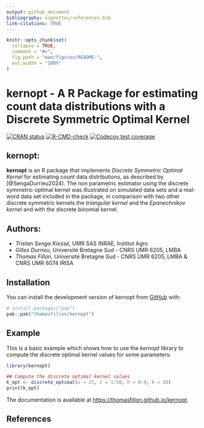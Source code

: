 ```yaml
---
output: github_document
bibliography: vignettes/references.bib
link-citations: TRUE
---
```


<!-- README.md is generated from README.Rmd. Please edit that file -->

```r
knitr::opts_chunk$set(
  collapse = TRUE,
  comment = "#>",
  fig.path = "man/figures/README-",
  out.width = "100%"
)
```

# kernopt - A R Package for estimating count data distributions with a Discrete Symmetric Optimal Kernel

<!-- badges: start -->
 [![CRAN status](https://www.r-pkg.org/badges/version/kernopt)](https://cran.r-project.org/package=kernopt)
 [![R-CMD-check](https://github.com/thomasfillon/kernopt/actions/workflows/R-CMD-check.yaml/badge.svg)](https://github.com/thomasfillon/kernopt/actions/workflows/R-CMD-check.yaml)
 [![Codecov test coverage](https://codecov.io/gh/thomasfillon/kernopt/graph/badge.svg)](https://app.codecov.io/gh/thomasfillon/kernopt)
<!-- badges: end -->

## kernopt: 
**kernopt** is an R package that implements *Discrete Symmetric Optimal Kernel* for estimating count data distributions, as described by [@SengaDurrieu2024].
The non parametric estimator using the discrete symmetric optimal kernel was illustrated on simulated data sets and a real-word data set included in the package, in comparison with two other discrete symmetric kernels the *triangular kernel* and the *Epanechnikov kernel* and with the discrete binomial kernel.

## Authors: 
- *Tristan Senga Kiessé*, UMR SAS INRAE, Institut Agro
- *Gilles Durrieu*, Université Bretagne Sud - CNRS UMR 6205, LMBA
- *Thomas Fillon*, Université Bretagne Sud - CNRS UMR 6205, LMBA & CNRS UMR 6074 IRISA


## Installation

You can install the development version of kernopt from [GitHub](https://github.com/) with:

``` r
# install.packages("pak")
pak::pak("thomasfillon/kernopt")
```

## Example

This is a basic example which shows how to use the *kernopt* library to compute the discrete optimal kernel values for some parameters:

```r
library(kernopt)

## Compute the discrete optimal kernel values
k_opt <- discrete_optimal(x = 25, z = 1:50, h = 0.9, k = 20)
print(k_opt)
```

The documentation is available at <https://thomasfillon.github.io/kernopt>.



## References
